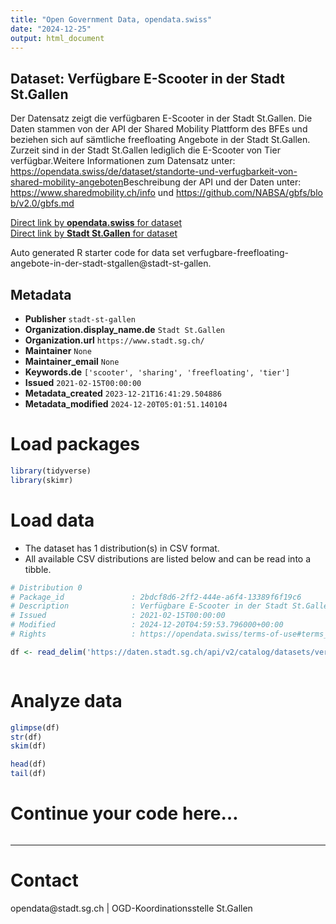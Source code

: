 ```yaml
---
title: "Open Government Data, opendata.swiss"
date: "2024-12-25"
output: html_document
---
```


## Dataset: Verfügbare E-Scooter in der Stadt St.Gallen

Der Datensatz zeigt die verfügbaren E-Scooter in der Stadt St.Gallen. Die Daten stammen von der API der Shared Mobility Plattform des BFEs und beziehen sich auf sämtliche freefloating Angebote in der Stadt St.Gallen. Zurzeit sind in der Stadt St.Gallen lediglich die E-Scooter von Tier verfügbar.Weitere Informationen zum Datensatz unter: [https://opendata.swiss/de/dataset/standorte-und-verfugbarkeit-von-shared-mobility-angeboten](https://opendata.swiss/de/dataset/standorte-und-verfugbarkeit-von-shared-mobility-angeboten)[](https://opendata.swiss/de/dataset/standorte-und-verfugbarkeit-von-shared-mobility-angeboten)Beschreibung der API und der Daten unter: [https://www.sharedmobility.ch/info](https://www.sharedmobility.ch/info) und [https://github.com/NABSA/gbfs/blob/v2.0/gbfs.md](https://github.com/NABSA/gbfs/blob/v2.0/gbfs.md)

[Direct link by **opendata.swiss** for dataset](https://opendata.swiss/de/dataset/verfugbare-e-scooter-in-der-stadt-st-gallen)<br>
[Direct link by **Stadt St.Gallen** for dataset](https://daten.stadt.sg.ch/explore/dataset/verfugbare-freefloating-angebote-in-der-stadt-stgallen/)

Auto generated R starter code for data set verfugbare-freefloating-angebote-in-der-stadt-stgallen@stadt-st-gallen.

## Metadata

- **Publisher** `stadt-st-gallen`
- **Organization.display_name.de** `Stadt St.Gallen`
- **Organization.url** `https://www.stadt.sg.ch/`
- **Maintainer** `None`
- **Maintainer_email** `None`
- **Keywords.de** `['scooter', 'sharing', 'freefloating', 'tier']`
- **Issued** `2021-02-15T00:00:00`
- **Metadata_created** `2023-12-21T16:41:29.504886`
- **Metadata_modified** `2024-12-20T05:01:51.140104`


# Load packages

```r

library(tidyverse)
library(skimr)

```

# Load data

-   The dataset has 1 distribution(s) in CSV format.
-   All available CSV distributions are listed below and can be read into a tibble.

```r

# Distribution 0
# Package_id               : 2bdcf8d6-2ff2-444e-a6f4-13389f6f19c6
# Description              : Verfügbare E-Scooter in der Stadt St.Gallen (csv)
# Issued                   : 2021-02-15T00:00:00
# Modified                 : 2024-12-20T04:59:53.796000+00:00
# Rights                   : https://opendata.swiss/terms-of-use#terms_by

df <- read_delim('https://daten.stadt.sg.ch/api/v2/catalog/datasets/verfugbare-freefloating-angebote-in-der-stadt-stgallen/exports/csv?use_labels=true')



```

# Analyze data

```r

glimpse(df)
str(df)
skim(df)

head(df)
tail(df)

```

# Continue your code here...

```r

```

------------------------------------------------------------------------

# Contact

opendata@stadt.sg.ch | OGD-Koordinationsstelle St.Gallen
